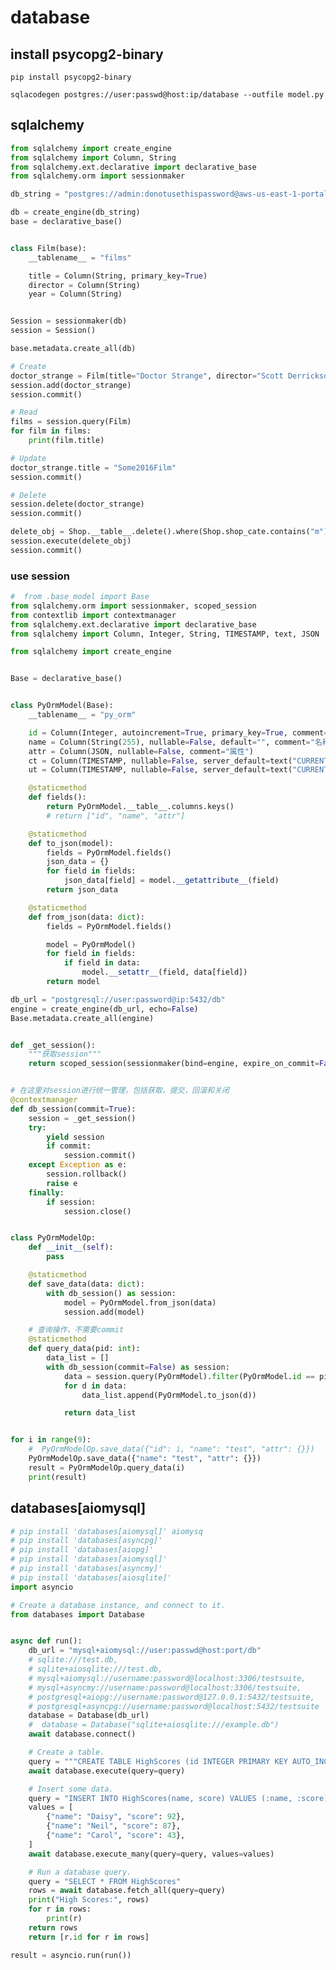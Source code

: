 # database

## install psycopg2-binary

```shell
pip install psycopg2-binary

sqlacodegen postgres://user:passwd@host:ip/database --outfile model.py
```

## sqlalchemy

```python
from sqlalchemy import create_engine
from sqlalchemy import Column, String
from sqlalchemy.ext.declarative import declarative_base
from sqlalchemy.orm import sessionmaker

db_string = "postgres://admin:donotusethispassword@aws-us-east-1-portal.19.dblayer.com:15813/compose"

db = create_engine(db_string)
base = declarative_base()


class Film(base):
    __tablename__ = "films"

    title = Column(String, primary_key=True)
    director = Column(String)
    year = Column(String)


Session = sessionmaker(db)
session = Session()

base.metadata.create_all(db)

# Create
doctor_strange = Film(title="Doctor Strange", director="Scott Derrickson", year="2016")
session.add(doctor_strange)
session.commit()

# Read
films = session.query(Film)
for film in films:
    print(film.title)

# Update
doctor_strange.title = "Some2016Film"
session.commit()

# Delete
session.delete(doctor_strange)
session.commit()

delete_obj = Shop.__table__.delete().where(Shop.shop_cate.contains("m"))
session.execute(delete_obj)
session.commit()
```

### use session

```python
#  from .base_model import Base
from sqlalchemy.orm import sessionmaker, scoped_session
from contextlib import contextmanager
from sqlalchemy.ext.declarative import declarative_base
from sqlalchemy import Column, Integer, String, TIMESTAMP, text, JSON

from sqlalchemy import create_engine


Base = declarative_base()


class PyOrmModel(Base):
    __tablename__ = "py_orm"

    id = Column(Integer, autoincrement=True, primary_key=True, comment="唯一id")
    name = Column(String(255), nullable=False, default="", comment="名称")
    attr = Column(JSON, nullable=False, comment="属性")
    ct = Column(TIMESTAMP, nullable=False, server_default=text("CURRENT_TIMESTAMP"), comment="创建时间")
    ut = Column(TIMESTAMP, nullable=False, server_default=text("CURRENT_TIMESTAMP"), comment="更新时间")

    @staticmethod
    def fields():
        return PyOrmModel.__table__.columns.keys()
        # return ["id", "name", "attr"]

    @staticmethod
    def to_json(model):
        fields = PyOrmModel.fields()
        json_data = {}
        for field in fields:
            json_data[field] = model.__getattribute__(field)
        return json_data

    @staticmethod
    def from_json(data: dict):
        fields = PyOrmModel.fields()

        model = PyOrmModel()
        for field in fields:
            if field in data:
                model.__setattr__(field, data[field])
        return model

db_url = "postgresql://user:password@ip:5432/db"
engine = create_engine(db_url, echo=False)
Base.metadata.create_all(engine)


def _get_session():
    """获取session"""
    return scoped_session(sessionmaker(bind=engine, expire_on_commit=False))()


# 在这里对session进行统一管理，包括获取，提交，回滚和关闭
@contextmanager
def db_session(commit=True):
    session = _get_session()
    try:
        yield session
        if commit:
            session.commit()
    except Exception as e:
        session.rollback()
        raise e
    finally:
        if session:
            session.close()


class PyOrmModelOp:
    def __init__(self):
        pass

    @staticmethod
    def save_data(data: dict):
        with db_session() as session:
            model = PyOrmModel.from_json(data)
            session.add(model)

    # 查询操作，不需要commit
    @staticmethod
    def query_data(pid: int):
        data_list = []
        with db_session(commit=False) as session:
            data = session.query(PyOrmModel).filter(PyOrmModel.id == pid)
            for d in data:
                data_list.append(PyOrmModel.to_json(d))

            return data_list


for i in range(9):
    #  PyOrmModelOp.save_data({"id": i, "name": "test", "attr": {}})
    PyOrmModelOp.save_data({"name": "test", "attr": {}})
    result = PyOrmModelOp.query_data(i)
    print(result)
```

## databases[aiomysql]

```python
# pip install 'databases[aiomysql]' aiomysq
# pip install 'databases[asyncpg]'
# pip install 'databases[aiopg]'
# pip install 'databases[aiomysql]'
# pip install 'databases[asyncmy]'
# pip install 'databases[aiosqlite]'
import asyncio

# Create a database instance, and connect to it.
from databases import Database


async def run():
    db_url = "mysql+aiomysql://user:passwd@host:port/db"
    # sqlite:///test.db,
    # sqlite+aiosqlite:///test.db,
    # mysql+aiomysql://username:password@localhost:3306/testsuite,
    # mysql+asyncmy://username:password@localhost:3306/testsuite,
    # postgresql+aiopg://username:password@127.0.0.1:5432/testsuite,
    # postgresql+asyncpg://username:password@localhost:5432/testsuite
    database = Database(db_url)
    #  database = Database("sqlite+aiosqlite:///example.db")
    await database.connect()

    # Create a table.
    query = """CREATE TABLE HighScores (id INTEGER PRIMARY KEY AUTO_INCREMENT, name VARCHAR(100), score INTEGER)"""
    await database.execute(query=query)

    # Insert some data.
    query = "INSERT INTO HighScores(name, score) VALUES (:name, :score)"
    values = [
        {"name": "Daisy", "score": 92},
        {"name": "Neil", "score": 87},
        {"name": "Carol", "score": 43},
    ]
    await database.execute_many(query=query, values=values)

    # Run a database query.
    query = "SELECT * FROM HighScores"
    rows = await database.fetch_all(query=query)
    print("High Scores:", rows)
    for r in rows:
        print(r)
    return rows
    return [r.id for r in rows]

result = asyncio.run(run())
```
